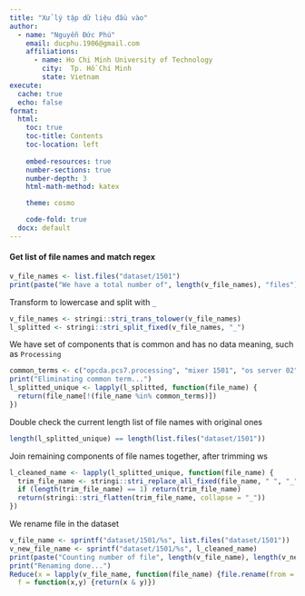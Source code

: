 ```yaml
---
title: "Xử lý tập dữ liệu đầu vào"
author: 
  - name: "Nguyễn Đức Phú"
    email: ducphu.1906@gmail.com
    affiliations:
      - name: Ho Chi Minh University of Technology
        city:  Tp. Hồ Chí Minh
        state: Vietnam
execute: 
  cache: true
  echo: false
format: 
  html:
    toc: true 
    toc-title: Contents
    toc-location: left
    
    embed-resources: true
    number-sections: true 
    number-depth: 3
    html-math-method: katex

    theme: cosmo

    code-fold: true
  docx: default 
---
```


#### Get list of file names and match regex

```r
v_file_names <- list.files("dataset/1501")
print(paste("We have a total number of", length(v_file_names), "files"))
```

Transform to lowercase and split with `_`

```r
v_file_names <- stringi::stri_trans_tolower(v_file_names)
l_splitted <- stringi::stri_split_fixed(v_file_names, "_")
```

We have set of components that is common and has no data meaning, such as `Processing`


```r
common_terms <- c("opcda.pcs7.processing", "mixer 1501", "os server 02", 'os02', "ml", "ml4m", "mx1501", "for")
print("Eliminating common term...")
l_splitted_unique <- lapply(l_splitted, function(file_name) {
  return(file_name[!(file_name %in% common_terms)])
})
```

Double check the current length list of file names with original ones


```r
length(l_splitted_unique) == length(list.files("dataset/1501"))
```

Join remaining components of file names together, after trimming ws

```r
l_cleaned_name <- lapply(l_splitted_unique, function(file_name) {
  trim_file_name <- stringi::stri_replace_all_fixed(file_name, " ", "_")
  if (length(trim_file_name) == 1) return(trim_file_name)
  return(stringi::stri_flatten(trim_file_name, collapse = "_"))
})  
```

We rename file in the dataset

```r
v_file_name <- sprintf("dataset/1501/%s", list.files("dataset/1501"))
v_new_file_name <- sprintf("dataset/1501/%s", l_cleaned_name)
print(paste("Counting number of file", length(v_file_name), length(v_new_file_name)))
print("Renaming done...")
Reduce(x = lapply(v_file_name, function(file_name) {file.rename(from = file_name, to = unlist(v_new_file_name[v_file_name == file_name]))}), 
  f = function(x,y) {return(x & y)})
```

